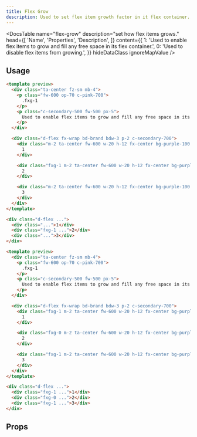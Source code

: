 ```yaml
---
title: Flex Grow
description: Used to set flex item growth factor in it flex container.
---
```


<DocsTable
  name="flex-grow"
  description="set how flex items grows."
  head={[
    'Name',
    'Properties',
    'Description',
  ]}
  content={{
    1: 'Used to enable flex items to grow and fill any free space in its flex container.',
    0: 'Used to disable flex items from growing.',
  }}
  hideDataClass
  ignoreMapValue
/>

## Usage

```html rose
<template preview>
  <div class="ta-center fz-sm mb-4">
    <p class="fw-600 op-70 c-pink-700">
      .fxg-1
    </p>
    <p class="c-secondary-500 fw-500 px-5">
      Used to enable flex items to grow and fill any free space in its flex container.
    </p>
  </div>

  <div class="d-flex fx-wrap bd-brand bdw-3 p-2 c-secondary-700">
    <div class="m-2 ta-center fw-600 w-20 h-12 fx-center bg-purple-100 bd-purple-200">
      1
    </div>

    <div class="fxg-1 m-2 ta-center fw-600 w-20 h-12 fx-center bg-purple-100 bd-purple-200 bdw-3">
      2
    </div>

    <div class="m-2 ta-center fw-600 w-20 h-12 fx-center bg-purple-100 bd-purple-200">
      3
    </div>
  </div>
</template>

<div class="d-flex ...">
  <div class="...">1</div>
  <div class="fxg-1 ...">2</div>
  <div class="...">3</div>
</div>
```

```html rose
<template preview>
  <div class="ta-center fz-sm mb-4">
    <p class="fw-600 op-70 c-pink-700">
      .fxg-1
    </p>
    <p class="c-secondary-500 fw-500 px-5">
      Used to enable flex items to grow and fill any free space in its flex container.
    </p>
  </div>

  <div class="d-flex fx-wrap bd-brand bdw-3 p-2 c-secondary-700">
    <div class="fxg-1 m-2 ta-center fw-600 w-20 h-12 fx-center bg-purple-100 bd-purple-200">
      1
    </div>

    <div class="fxg-0 m-2 ta-center fw-600 w-20 h-12 fx-center bg-purple-100 bd-purple-200 bdw-3">
      2
    </div>

    <div class="fxg-1 m-2 ta-center fw-600 w-20 h-12 fx-center bg-purple-100 bd-purple-200">
      3
    </div>
  </div>
</template>

<div class="d-flex ...">
  <div class="fxg-1 ...">1</div>
  <div class="fxg-0 ...">2</div>
  <div class="fxg-1 ...">3</div>
</div>
```

## Props

<DocsTable
  name="flex-grow"
  type="props"
/>

